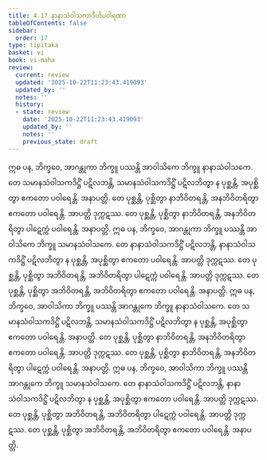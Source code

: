 ```yaml
---
title: 4.17 နာနာသံဝါသကာဒီဟိပဝါရဏာ
tableOfContents: false
sidebar:
  order: 17
type: tipitaka
basket: vi
book: vi-maha
review:
  current: review
  updated: '2025-10-22T11:23:43.419093'
  updated_by: ''
  notes: ''
  history:
  - state: review
    date: '2025-10-22T11:23:43.419093'
    updated_by: ''
    notes: ''
    previous_state: draft
---
```



<ReviewStatus review={frontmatter.review} showDetails={true} />

<HypothesisAnnotation frontmatter={frontmatter} />

<DynamicBreadcrumb />

<Division number="230" book="vi-maha" e="ch" v="3" p="246">

<Paragraph number="1057" book="vi-maha">
ဣဓ ပန, ဘိက္ခဝေ, အာဂန္တုကာ ဘိက္ခူ ပဿန္တိ အာဝါသိကေ ဘိက္ခူ နာနာသံဝါသကေ. တေ သမာနသံဝါသကဒိဋ္ဌိံ ပဋိလဘန္တိ, သမာနသံဝါသကဒိဋ္ဌိံ ပဋိလဘိတွာ န ပုစ္ဆန္တိ, အပုစ္ဆိတွာ ဧကတော ပဝါရေန္တိ. အနာပတ္တိ. တေ ပုစ္ဆန္တိ, ပုစ္ဆိတွာ နာဘိဝိတရန္တိ, အနဘိဝိတရိတွာ ဧကတော ပဝါရေန္တိ. အာပတ္တိ ဒုက္ကဋဿ. တေ ပုစ္ဆန္တိ, ပုစ္ဆိတွာ နာဘိဝိတရန္တိ, အနဘိဝိတရိတွာ ပါဋေက္ကံ ပဝါရေန္တိ. အနာပတ္တိ.
</Paragraph>

<Paragraph number="1058" book="vi-maha">
ဣဓ ပန, ဘိက္ခဝေ, အာဂန္တုကာ ဘိက္ခူ ပဿန္တိ အာဝါသိကေ ဘိက္ခူ သမာနသံဝါသကေ. တေ နာနာသံဝါသကဒိဋ္ဌိံ ပဋိလဘန္တိ, နာနာသံဝါသကဒိဋ္ဌိံ ပဋိလဘိတွာ န ပုစ္ဆန္တိ, အပုစ္ဆိတွာ ဧကတော ပဝါရေန္တိ. အာပတ္တိ ဒုက္ကဋဿ. တေ ပုစ္ဆန္တိ, ပုစ္ဆိတွာ အဘိဝိတရန္တိ, အဘိဝိတရိတွာ ပါဋေက္ကံ ပဝါရေန္တိ. အာပတ္တိ ဒုက္ကဋဿ. တေ ပုစ္ဆန္တိ, ပုစ္ဆိတွာ အဘိဝိတရန္တိ, အဘိဝိတရိတွာ ဧကတော ပဝါရေန္တိ. အနာပတ္တိ.
</Paragraph>

<Paragraph number="1059" book="vi-maha">
ဣဓ ပန, ဘိက္ခဝေ, အာဝါသိကာ ဘိက္ခူ ပဿန္တိ အာဂန္တုကေ ဘိက္ခူ နာနာသံဝါသကေ. တေ သမာနသံဝါသကဒိဋ္ဌိံ ပဋိလဘန္တိ, သမာနသံဝါသကဒိဋ္ဌိံ ပဋိလဘိတွာ န ပုစ္ဆန္တိ, အပုစ္ဆိတွာ ဧကတော ပဝါရေန္တိ. အနာပတ္တိ. တေ ပုစ္ဆန္တိ, ပုစ္ဆိတွာ နာဘိဝိတရန္တိ, အနဘိဝိတရိတွာ ဧကတော ပဝါရေန္တိ. အာပတ္တိ ဒုက္ကဋဿ. တေ ပုစ္ဆန္တိ, ပုစ္ဆိတွာ နာဘိဝိတရန္တိ, အနဘိဝိတရိတွာ ပါဋေက္ကံ ပဝါရေန္တိ. အနာပတ္တိ.
</Paragraph>

<Paragraph number="1060" book="vi-maha">
ဣဓ ပန, ဘိက္ခဝေ, အာဝါသိကာ ဘိက္ခူ ပဿန္တိ အာဂန္တုကေ ဘိက္ခူ သမာနသံဝါသကေ. တေ နာနာသံဝါသကဒိဋ္ဌိံ ပဋိလဘန္တိ, နာနာသံဝါသကဒိဋ္ဌိံ ပဋိလဘိတွာ န ပုစ္ဆန္တိ, အပုစ္ဆိတွာ ဧကတော ပဝါရေန္တိ. အာပတ္တိ ဒုက္ကဋဿ. တေ ပုစ္ဆန္တိ, ပုစ္ဆိတွာ အဘိဝိတရန္တိ, အဘိဝိတရိတွာ ပါဋေက္ကံ ပဝါရေန္တိ. အာပတ္တိ ဒုက္ကဋဿ. တေ ပုစ္ဆန္တိ, ပုစ္ဆိတွာ အဘိဝိတရန္တိ, အဘိဝိတရိတွာ ဧကတော ပဝါရေန္တိ. အနာပတ္တိ.
</Paragraph>
</Division>